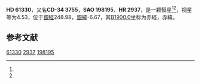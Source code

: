 {{Starbox begin
| name = HD 61330
}}
{{Starbox observe
| epoch = [[J2000.0|J2000.0]]
| constell = {{星座名待查}}<ref name=SIMBAD>{{cite web
 | url=http://simbad.u-strasbg.fr/simbad/sim-id?Ident=HR+2937
 | title =Pulsating variable Star
 | publisher=Centre de Données astronomiques de Strasbourg
 | work=SIMBAD
 | accessdate=2012-07-13}}</ref><ref name=DATA>{{cite web
 | url=http://vizier.u-strasbg.fr/viz-bin/VizieR-5?-out.add=.&-source=5050&-corr=PK=HR&-out.max=9999&HR=2937
 | title=VizieR Detailed Page
 | accessdate=2012-07-13
 | archive-date=2016-03-05
 | archive-url=https://web.archive.org/web/20160305083010/http://vizier.u-strasbg.fr/viz-bin/VizieR-5?-out.add=.&-source=5050&-corr=PK=HR&-out.max=9999&HR=2937
 | dead-url=no
 }}</ref>
| 星官 = 
| ra = {{RA|7|37|22.1}}<ref name=SIMBAD /><ref name=DATA />
| dec = {{DEC|-34|58|7}}<ref name=SIMBAD /><ref name=DATA />
| appmag_v = 4.53<ref name=SIMBAD /><ref name=DATA />
}}
{{Starbox character
| class = B8IV<ref name=SIMBAD /><ref name=DATA />
| b-v = -0.09<ref name=SIMBAD /><ref name=DATA />
| u-b = -0.31<ref name=SIMBAD /><ref name=DATA />
| r-i = -0.07<ref name=SIMBAD /><ref name=DATA />
| variable = 
}}
{{Starbox astrometry
| radial_v = -0.31
| prop_mo_ra = 24
| parallax = 
| p_error = 
}}
{{Starbox catalog
| names =CD-34 3755，[[SAO星表|SAO]] 198195，[[HD星表|HD]] 61330，[[HR星表|HR]] 2937}}
{{Starbox reference |Simbad=HR+2937}}
{{Starbox end}}

'''HD 61330'''，又名'''CD-34 3755'''，'''SAO 198195'''、'''HR 2937'''，是一颗恒星<ref name=SIMBAD /><ref name=DATA />，视星等为4.53，位于[[銀道座標系|銀經]]248.98，[[銀道座標系|銀緯]]-6.67，其[[B1900.0|B1900.0]]坐标为赤經{{RA|7|33|40}}，赤緯{{DEC|-34|-6.67|37}}。

== 参考文献 ==
{{reflist}}

{{star-stub}}

[[Category:HD和HDE天體|61330]]
[[Category:HR天體|2937]]
[[Category:SAO天體|198195]]